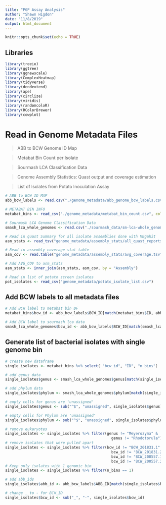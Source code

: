 ```yaml
---
title: "PGP Assay Analysis"
author: "Shawn Higdon"
date: "11/8/2019"
output: html_document
---
```


```r
knitr::opts_chunk$set(echo = TRUE)
```

## Libraries
```r
library(treeio)
library(ggtree)
library(ggnewscale)
library(ComplexHeatmap)
library(tidyverse)
library(dendextend)
library(ape)
library(circlize)
library(viridis)
library(randomcoloR)
library(RColorBrewer)
library(cowplot)
```

# Read in Genome Metadata Files

> ABB to BCW Genome ID Map

> Metabat Bin Count per Isolate

> Sourmash LCA Classification Data

> Genome Assembly Statistics: Quast output and coverage estimation

> List of Isolates from Potato Inoculation Assay

```r
# ABB to BCW ID MAP
abb_bcw_labels <- read.csv("./genome_metadata/abb_genome_bcw_labels.csv", header = T)

# METABAT BIN INFO
metabat_bins <- read_csv("./genome_metadata/metabat_bin_count.csv", col_names = c("ID", "n_bins"))

# Sourmash LCA Genome Classification Data
smash_lca_whole_genomes <- read.csv("./sourmash_data/sm-lca-whole_genomes-all-k31.csv", header = T)

# Read in quast Summary for all isolate assemblies done with MEgahit
asm_stats <- read_tsv("genome_metadata/assembly_stats/all_quast_reports.tsv") # includes eukaryotic isolates

# Read in assembly coverage stat table
asm_cov <- read.table("genome_metadata/assembly_stats/avg_coverage.tsv", header = T)

# Add AVG_COV to asm_stats
asm_stats <- inner_join(asm_stats, asm_cov, by = "Assembly")

# Read in list of potato screen isolates
pot_isolates <- read_csv("genome_metadata/potato_isolate_list.csv")

```

## Add BCW labels to all metadata files
```r
# Add BCW label to metabat bin DF
metabat_bins$bcw_id <- abb_bcw_labels$BCW_ID[match(metabat_bins$ID, abb_bcw_labels$ABB_ID)]

# Add BCW label to sourmash lca data
smash_lca_whole_genomes$bcw_id <- abb_bcw_labels$BCW_ID[match(smash_lca_whole_genomes$ID, abb_bcw_labels$ABB_ID)]

```

## Generate list of bacterial isolates with single genome bin
```r
# create new dataframe
single_isolates <- metabat_bins %>% select( "bcw_id", "ID", "n_bins")

# add genus data
single_isolates$genus <- smash_lca_whole_genomes$genus[match(single_isolates$bcw_id, smash_lca_whole_genomes$bcw_id)]

# add phylum data
single_isolates$phylum <- smash_lca_whole_genomes$phylum[match(single_isolates$bcw_id, smash_lca_whole_genomes$bcw_id)]

# empty cells for genus are 'unassigned'
single_isolates$genus <- sub("^$", "unassigned", single_isolates$genus)

# empty cells for Phylum are 'unassigned'
single_isolates$phylum <- sub("^$", "unassigned", single_isolates$phylum)

# remove eukaryotes
single_isolates <- single_isolates %>% filter(genus != "Meyerozyma" &
                                                genus != "Rhodotorula")
# remove isolates that were pulled apart
single_isolates <- single_isolates %>% filter(bcw_id != "BCW_201831.1" &
                                                bcw_id != "BCW_201831.2" &
                                                bcw_id != "BCW_200557.1" &
                                                bcw_id != "BCW_200557.2")
# Keep only isolates with 1 genomic bin
single_isolates <- single_isolates %>% filter(n_bins == 1)

# add abb_ids
single_isolates$abb_id <- abb_bcw_labels$ABB_ID[match(single_isolates$bcw_id, abb_bcw_labels$BCW_ID)]

# change _ to - for BCW_ID
single_isolates$bcw_id <- sub("_", "-", single_isolates$bcw_id)

```
